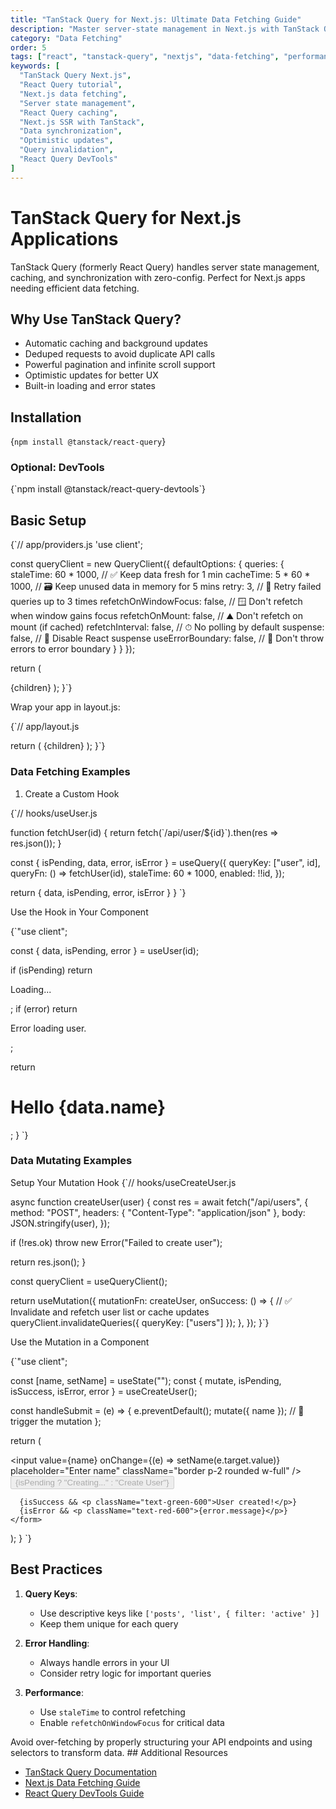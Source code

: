 ```yaml
---
title: "TanStack Query for Next.js: Ultimate Data Fetching Guide"
description: "Master server-state management in Next.js with TanStack Query (React Query). Learn caching strategies, SSR integration, and performance optimization."
category: "Data Fetching"
order: 5
tags: ["react", "tanstack-query", "nextjs", "data-fetching", "performance"]
keywords: [
  "TanStack Query Next.js",
  "React Query tutorial",
  "Next.js data fetching",
  "Server state management",
  "React Query caching",
  "Next.js SSR with TanStack",
  "Data synchronization",
  "Optimistic updates",
  "Query invalidation",
  "React Query DevTools"
]
---
```

# TanStack Query for Next.js Applications

<ProTip title="Why TanStack Query?">
  TanStack Query (formerly React Query) handles server state management,
  caching, and synchronization with zero-config. Perfect for Next.js apps
  needing efficient data fetching.
</ProTip>

## Why Use TanStack Query?

- Automatic caching and background updates
- Deduped requests to avoid duplicate API calls
- Powerful pagination and infinite scroll support
- Optimistic updates for better UX
- Built-in loading and error states

## Installation

<CodeBlock language="markdown">{`npm install @tanstack/react-query`}</CodeBlock>

### Optional: DevTools

<CodeBlock language="markdown">
  {`npm install @tanstack/react-query-devtools`}
</CodeBlock>

## Basic Setup

<CodeBlock language="jsx">
{`// app/providers.js
'use client';


  const queryClient = new QueryClient({
  defaultOptions: {
    queries: {
      staleTime: 60 * 1000,       // ✅ Keep data fresh for 1 min
      cacheTime: 5 * 60 * 1000,   // 🗃 Keep unused data in memory for 5 mins
      retry: 3,                   // 🔁 Retry failed queries up to 3 times
      refetchOnWindowFocus: false, // 🪟 Don't refetch when window gains focus
      refetchOnMount: false,      // ⛰ Don't refetch on mount (if cached)
      refetchInterval: false,     // ⏱ No polling by default
      suspense: false,            // 🧘 Disable React suspense
      useErrorBoundary: false,    // 🧱 Don't throw errors to error boundary
    }
  }
});

return (

<QueryClientProvider client={queryClient}>
  {children}
  <ReactQueryDevtools initialIsOpen={false} />
</QueryClientProvider>
); }`}

</CodeBlock>

Wrap your app in layout.js:

<CodeBlock language="jsx">
{`// app/layout.js

  return (
    <html>
      <body>
        <Providers>{children}</Providers>
      </body>
    </html>
  );
}`}
</CodeBlock>

### Data Fetching Examples

1. Create a Custom Hook
<CodeBlock language="jsx">
{`// hooks/useUser.js

function fetchUser(id) {
return fetch(\`/api/user/\${id}\`).then(res => res.json());
}

  const { isPending, data, error, isError } = useQuery({
    queryKey: ["user", id],
    queryFn: () => fetchUser(id),
    staleTime: 60 * 1000,
    enabled: !!id,
  });

return { data, isPending, error, isError }
}
`}
</CodeBlock>

Use the Hook in Your Component

<CodeBlock language="jsx">
{`"use client";

  const { data, isPending, error } = useUser(id);

if (isPending) return <p>Loading...</p>;
if (error) return <p>Error loading user.</p>;

return <h1>Hello {data.name}</h1>;
}
`}

</CodeBlock>

### Data Mutating Examples
Setup Your Mutation Hook
<CodeBlock language="jsx">
{`// hooks/useCreateUser.js

async function createUser(user) {
  const res = await fetch("/api/users", {
    method: "POST",
    headers: { "Content-Type": "application/json" },
    body: JSON.stringify(user),
  });

  if (!res.ok) throw new Error("Failed to create user");

  return res.json();
}

  const queryClient = useQueryClient();

  return useMutation({
    mutationFn: createUser,
    onSuccess: () => {
      // ✅ Invalidate and refetch user list or cache updates
      queryClient.invalidateQueries({ queryKey: ["users"] });
    },
  });
}`}
</CodeBlock>

 Use the Mutation in a Component

 <CodeBlock language="jsx">
{`"use client";


  const [name, setName] = useState("");
  const { mutate, isPending, isSuccess, isError, error } = useCreateUser();

  const handleSubmit = (e) => {
    e.preventDefault();
    mutate({ name }); // 🚀 trigger the mutation
  };

  return (
    <form onSubmit={handleSubmit} className="space-y-4">
      <input
        value={name}
        onChange={(e) => setName(e.target.value)}
        placeholder="Enter name"
        className="border p-2 rounded w-full"
      />
      <button type="submit" disabled={isPending} className="btn btn-primary">
        {isPending ? "Creating..." : "Create User"}
      </button>

      {isSuccess && <p className="text-green-600">User created!</p>}
      {isError && <p className="text-red-600">{error.message}</p>}
    </form>
  );
}
`}
</CodeBlock>

## Best Practices

1. **Query Keys**:

   - Use descriptive keys like `['posts', 'list', { filter: 'active' }]`
   - Keep them unique for each query

2. **Error Handling**:

   - Always handle errors in your UI
   - Consider retry logic for important queries

3. **Performance**:
   - Use `staleTime` to control refetching
   - Enable `refetchOnWindowFocus` for critical data

<Callout type="warning">
  Avoid over-fetching by properly structuring your API endpoints and using
  selectors to transform data.
</Callout>
## Additional Resources

- [TanStack Query Documentation](https://tanstack.com/query/latest)
- [Next.js Data Fetching Guide](https://nextjs.org/docs/basic-features/data-fetching)
- [React Query DevTools Guide](https://tanstack.com/query/latest/docs/react/devtools)
